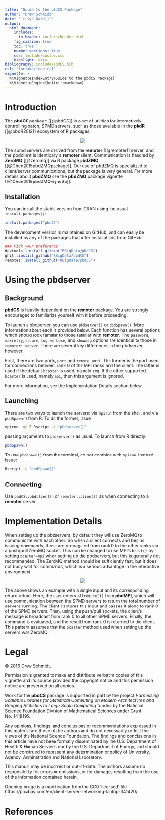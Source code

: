 ```yaml
---
title: "Guide to the pbdCS Package"
author: "Drew Schmidt"
date: "`r Sys.Date()`"
output:
  html_document:
    includes:
      in_header: include/header.html
    fig_caption: true
    toc: true
    number_sections: true
    css: include/custom.css
    highlight: kate
bibliography: include/pbdCS.bib
csl: "include/ieee.csl"
vignette: >
  %\VignetteIndexEntry{Guide to the pbdCS Package}
  %\VignetteEngine{knitr::rmarkdown}
---
```



# Introduction

The **pbdCS** package [[@pbdCS]] is a set of utilities for interactively controlling batch, SPMD servers, such as those available in the **pbdR** [[@pbdR2012]] ecosystem of R packages.

<center>
<img src="pics/cs.png">
</center>

The spmd servers are derived from the **remoter** [[@remoter]] server, and the pbdclient is identically a **remoter** client.  Communication is handled by **ZeroMQ** [[@zeromq]] via R package **pbdZMQ** [[@Chen2015pbdZMQpackage]].  Our use of pbdZMQ is specialized to client/server communications, but the package is very general.  For more details about **pbdZMQ** see the **pbdZMQ** package vignette [[@Chen2015pbdZMQvignette]].



## Installation
You can install the stable version from CRAN using the usual `install.packages()`:

```r
install.packages("pbdCS")
```

The development version is maintained on GitHub, and can easily be installed by any of the packages that offer installations from GitHub:

```r
### Pick your preference
devtools::install_github("RBigData/pbdCS")
ghit::install_github("RBigData/pbdCS")
remotes::install_github("RBigData/pbdCS")
```






# Using the pbdserver

## Background
**pbdCS** is heavily dependent on the **remoter** package.  You are strongly encouraged to familiarize yourself with it before proceeding.

To launch a pbdserver, you can use `pbdserver()` or `pbdSpawn()`.  More information about each is provided below.  Each function has several options which should look familiar to those familiar with **remoter**.  The `password`, `maxretry`, `secure`, `log`, `verbose`, and `showmsg` options are identical to those in `remoter::server`.  There are several key differences in the pbdserver, however.

First, there are two ports, `port` and `remote_port`.  The former is the port used for connections between rank 0 of the MPI ranks and the client.  The latter is used if the default `bcaster` is used, namely `zmq`.  If the other supported `bcaster` is used, namely `mpi`, then this argument is ignored.

For more information, see the Implementation Details section below.


## Launching
There are two ways to launch the servers: via `mpirun` from the shell, and via `pbdSpawn()` from R.  To do the former, issue

```bash
mpirun -np 2 Rscript -e "pbdserver()"
```

passing arguments to `pbdserver()` as usual.  To launch from R directly:

```r
pbdSpawn()
```

To use `pbdSpawn()` from the terminal, do not combine with `mpirun`.  Instead issue:

```bash
Rscript -e "pbdSpawn()"
```


## Connecting
Use `pbdCS::pbdclient()` or `remoter::client()` as when connecting to a **remoter** server.





# Implementation Details

When setting up the pbdservers, by default they will use ZeroMQ to communicate with each other.  So when a client connects and begins issuing commands, those are propagated from rank 0 to the other ranks via a push/pull ZeroMQ socket.  This can be changed to use MPI's `bcast()` by setting `bcaster=mpi` when setting up the pbdservers, but this is generally not recommended.  The ZeroMQ method should be sufficiently fast, but it does not busy wait for commands, which is a serious advantage in the interactive environment.

<center>
<img src="pics/cs_comm_1slide.png">
</center>

The above shows an example with a single input and its corresponding return return.  Here, the user enters `allreduce(1)` from **pbdMPI**, which will use communication between the SPMD servers to return the total number of servers running.  The client captures this input and passes it along to rank 0 of the SPMD servers.  Then, using the push/pull sockets, the client's message is broadcast from rank 0 to all other SPMD servers.  Finally, the command is evaluated, and the result from rank 0 is returned to the client.  This pattern assumes that the `bcaster` method used when setting up the servers was ZeroMQ.





# Legal

&copy; 2016 Drew Schmidt.

Permission is granted to make and distribute verbatim copies of this vignette and its source provided the copyright notice and this permission notice are preserved on all copies.

Work for the **pbdCS** package is supported in part by the project *Harnessing Scalable Libraries for Statistical Computing on Modern Architectures and Bringing Statistics to Large Scale Computing* funded by the National Science Foundation Division of Mathematical Sciences under Grant No. 1418195.

Any opinions, findings, and conclusions or recommendations expressed in  this material are those of the authors and do not necessarily reflect the  views of the National Science Foundation.  The findings and conclusions in this article have not been formally disseminated by the U.S. Department of Health \& Human Services nor by the U.S. Department of Energy, and should not be construed to represent any determination or policy of University, Agency, Adminstration and National Laboratory.

This manual may be incorrect or out-of-date.  The authors assume no responsibility for errors or omissions, or for damages resulting from the use of the information contained herein.

Opening image is a modification from the CC0 'licensed' file https://pixabay.com/en/client-server-networking-laptop-341420/



# References
<script language="JavaScript" src="include/headers.js"></script>
